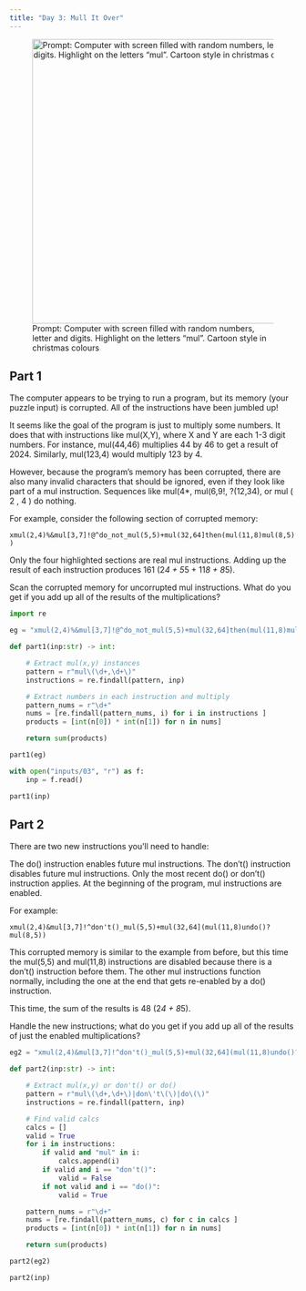 ```yaml
---
title: "Day 3: Mull It Over"
---
```


![Prompt: Computer with screen filled with random numbers, letter and digits. Highlight on the letters "mul". Cartoon style in christmas colours](images/03.webp){width="500" fig-align="center"}

## Part 1

::: {.callout-note title="Puzzle Info" collapse="true"}
The computer appears to be trying to run a program, but its memory (your puzzle input) is corrupted. All of the instructions have been jumbled up!

It seems like the goal of the program is just to multiply some numbers. It does that with instructions like mul(X,Y), where X and Y are each 1-3 digit numbers. For instance, mul(44,46) multiplies 44 by 46 to get a result of 2024. Similarly, mul(123,4) would multiply 123 by 4.

However, because the program's memory has been corrupted, there are also many invalid characters that should be ignored, even if they look like part of a mul instruction. Sequences like mul(4*, mul(6,9!, ?(12,34), or mul ( 2 , 4 ) do nothing.

For example, consider the following section of corrupted memory:

`xmul(2,4)%&mul[3,7]!@^do_not_mul(5,5)+mul(32,64]then(mul(11,8)mul(8,5))`

Only the four highlighted sections are real mul instructions. Adding up the result of each instruction produces 161 (2*4 + 5*5 + 11*8 + 8*5).

Scan the corrupted memory for uncorrupted mul instructions. What do you get if you add up all of the results of the multiplications?

:::

```python
import re

eg = "xmul(2,4)%&mul[3,7]!@^do_not_mul(5,5)+mul(32,64]then(mul(11,8)mul(8,5))"

def part1(inp:str) -> int:

    # Extract mul(x,y) instances
    pattern = r"mul\(\d+,\d+\)"
    instructions = re.findall(pattern, inp)

    # Extract numbers in each instruction and multiply
    pattern_nums = r"\d+"
    nums = [re.findall(pattern_nums, i) for i in instructions ]
    products = [int(n[0]) * int(n[1]) for n in nums]

    return sum(products)

part1(eg)
```

```python
with open("inputs/03", "r") as f:
    inp = f.read()

part1(inp)
```

## Part 2

::: {.callout-note title="Puzzle Info" collapse="true"}
There are two new instructions you'll need to handle:

The do() instruction enables future mul instructions.
The don't() instruction disables future mul instructions.
Only the most recent do() or don't() instruction applies. At the beginning of the program, mul instructions are enabled.

For example:

`xmul(2,4)&mul[3,7]!^don't()_mul(5,5)+mul(32,64](mul(11,8)undo()?mul(8,5))`

This corrupted memory is similar to the example from before, but this time the mul(5,5) and mul(11,8) instructions are disabled because there is a don't() instruction before them. The other mul instructions function normally, including the one at the end that gets re-enabled by a do() instruction.

This time, the sum of the results is 48 (2*4 + 8*5).

Handle the new instructions; what do you get if you add up all of the results of just the enabled multiplications?
:::


```python
eg2 = "xmul(2,4)&mul[3,7]!^don't()_mul(5,5)+mul(32,64](mul(11,8)undo()?mul(8,5))"

def part2(inp:str) -> int:

    # Extract mul(x,y) or don't() or do()
    pattern = r"mul\(\d+,\d+\)|don\'t\(\)|do\(\)"
    instructions = re.findall(pattern, inp)

    # Find valid calcs
    calcs = []
    valid = True
    for i in instructions:
        if valid and "mul" in i:
            calcs.append(i)
        if valid and i == "don't()":
            valid = False
        if not valid and i == "do()":
            valid = True

    pattern_nums = r"\d+"
    nums = [re.findall(pattern_nums, c) for c in calcs ]
    products = [int(n[0]) * int(n[1]) for n in nums]

    return sum(products)

part2(eg2)
```


```python
part2(inp)
```